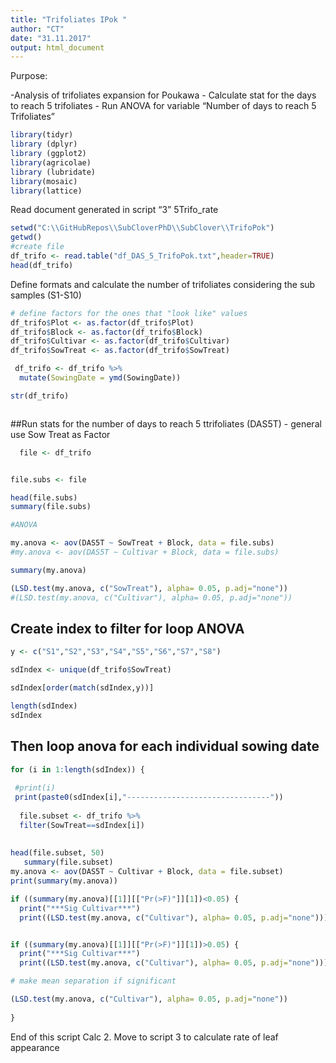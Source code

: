 ```yaml
---
title: "Trifoliates IPok "
author: "CT"
date: "31.11.2017"
output: html_document
---
```


Purpose:

-Analysis of trifoliates expansion for Poukawa
- Calculate stat for the days to reach 5 trifoliates 
- Run ANOVA for variable "Number of days to reach 5 Trifoliates " 
 
```r
library(tidyr)
library (dplyr)
library (ggplot2)
library(agricolae)
library (lubridate)
library(mosaic)
library(lattice)
```

Read document generated in script "3" 5Trifo_rate

```r
setwd("C:\\GitHubRepos\\SubCloverPhD\\SubClover\\TrifoPok")
getwd()
#create file
df_trifo <- read.table("df_DAS_5_TrifoPok.txt",header=TRUE)
head(df_trifo)


```
Define formats and calculate the number of trifoliates considering the sub samples (S1-S10)

```r


# define factors for the ones that "look like" values
df_trifo$Plot <- as.factor(df_trifo$Plot)
df_trifo$Block <- as.factor(df_trifo$Block)
df_trifo$Cultivar <- as.factor(df_trifo$Cultivar)
df_trifo$SowTreat <- as.factor(df_trifo$SowTreat)

 df_trifo <- df_trifo %>%
  mutate(SowingDate = ymd(SowingDate)) 

str(df_trifo)



```




##Run stats for the number of days to reach 5 ttrifoliates (DAS5T) - general use Sow Treat as Factor 

```r
 
  file <- df_trifo


file.subs <- file 

head(file.subs)
summary(file.subs)

#ANOVA

my.anova <- aov(DAS5T ~ SowTreat + Block, data = file.subs)
#my.anova <- aov(DAS5T ~ Cultivar + Block, data = file.subs)

summary(my.anova)

```


```r
(LSD.test(my.anova, c("SowTreat"), alpha= 0.05, p.adj="none"))
#(LSD.test(my.anova, c("Cultivar"), alpha= 0.05, p.adj="none"))

```



## Create index to filter for loop ANOVA

```r
y <- c("S1","S2","S3","S4","S5","S6","S7","S8")

sdIndex <- unique(df_trifo$SowTreat)

sdIndex[order(match(sdIndex,y))]

length(sdIndex)
sdIndex
```
## Then loop anova for each individual sowing date 
```r
for (i in 1:length(sdIndex)) {
  
 #print(i)
 print(paste0(sdIndex[i],"--------------------------------"))
  
  file.subset <- df_trifo %>%
  filter(SowTreat==sdIndex[i])
  
 
head(file.subset, 50)
   summary(file.subset)
my.anova <- aov(DAS5T ~ Cultivar + Block, data = file.subset)
print(summary(my.anova))

if ((summary(my.anova)[[1]][["Pr(>F)"]][1])<0.05) {
  print("***Sig Cultivar***") 
  print((LSD.test(my.anova, c("Cultivar"), alpha= 0.05, p.adj="none"))) } 


if ((summary(my.anova)[[1]][["Pr(>F)"]][1])>0.05) {
  print("***Sig Cultivar***") 
  print((LSD.test(my.anova, c("Cultivar"), alpha= 0.05, p.adj="none"))) } 

# make mean separation if significant

(LSD.test(my.anova, c("Cultivar"), alpha= 0.05, p.adj="none"))
  
}

```






End of this script Calc 2. 
Move to script 3 to calculate rate of leaf appearance 
